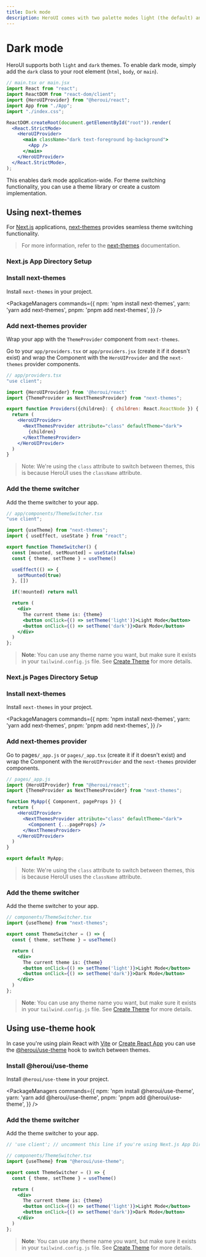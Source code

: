 ```yaml
---
title: Dark mode
description: HeroUI comes with two palette modes light (the default) and dark.
---
```


# Dark mode

HeroUI supports both `light` and `dark` themes. To enable dark mode, simply add the `dark` class to your root element (`html`, `body`, or `main`).

```jsx {11}
// main.tsx or main.jsx
import React from "react";
import ReactDOM from "react-dom/client";
import {HeroUIProvider} from "@heroui/react";
import App from "./App";
import "./index.css";

ReactDOM.createRoot(document.getElementById("root")).render(
  <React.StrictMode>
    <HeroUIProvider>
      <main className="dark text-foreground bg-background">
        <App />
      </main>
    </HeroUIProvider>
  </React.StrictMode>,
);
```

This enables dark mode application-wide. For theme switching functionality, you can use a theme library or create a custom implementation.

<CarbonAd/>

## Using next-themes

For [Next.js](/docs/frameworks/nextjs) applications, [next-themes](https://github.com/pacocoursey/next-themes) provides seamless theme switching functionality.

> For more information, refer to the [next-themes](https://github.com/pacocoursey/next-themes) documentation.

### Next.js App Directory Setup

<Steps>

### Install next-themes

Install `next-themes` in your project.

<PackageManagers
  commands={{
    npm: 'npm install next-themes',
    yarn: 'yarn add next-themes',
    pnpm: 'pnpm add next-themes',
  }}
/>


### Add next-themes provider

Wrap your app with the `ThemeProvider` component from `next-themes`.

Go to your `app/providers.tsx` or `app/providers.jsx` (create it if it doesn't exist) and wrap the 
Component with the `HeroUIProvider` and the `next-themes` provider components.


```jsx
// app/providers.tsx
"use client";

import {HeroUIProvider} from '@heroui/react'
import {ThemeProvider as NextThemesProvider} from "next-themes";

export function Providers({children}: { children: React.ReactNode }) {
  return (
    <HeroUIProvider>
      <NextThemesProvider attribute="class" defaultTheme="dark">
        {children}
      </NextThemesProvider>
    </HeroUIProvider>
  )
}
```

> Note: We're using the `class` attribute to switch between themes, this is because HeroUI uses the `className` attribute.

### Add the theme switcher

Add the theme switcher to your app.

```jsx
// app/components/ThemeSwitcher.tsx
"use client";

import {useTheme} from "next-themes";
import { useEffect, useState } from "react";

export function ThemeSwitcher() {
  const [mounted, setMounted] = useState(false)
  const { theme, setTheme } = useTheme()

  useEffect(() => {
    setMounted(true)
  }, [])

  if(!mounted) return null

  return (
    <div>
      The current theme is: {theme}
      <button onClick={() => setTheme('light')}>Light Mode</button>
      <button onClick={() => setTheme('dark')}>Dark Mode</button>
    </div>
  )
};
```

> **Note**: You can use any theme name you want, but make sure it exists in your 
`tailwind.config.js` file. See [Create Theme](/docs/customization/create-theme) for more details.

</Steps>

### Next.js Pages Directory Setup

<Steps>

### Install next-themes

Install `next-themes` in your project.

<PackageManagers
  commands={{
    npm: 'npm install next-themes',
    yarn: 'yarn add next-themes',
    pnpm: 'pnpm add next-themes',
  }}
/>

### Add next-themes provider

Go to pages`/_app.js` or `pages/_app.tsx` (create it if it doesn't exist) and  wrap the
Component with the `HeroUIProvider` and the `next-themes` provider components.

```jsx
// pages/_app.js
import {HeroUIProvider} from "@heroui/react";
import {ThemeProvider as NextThemesProvider} from "next-themes";

function MyApp({ Component, pageProps }) {
  return (
    <HeroUIProvider>
      <NextThemesProvider attribute="class" defaultTheme="dark">
        <Component {...pageProps} />
      </NextThemesProvider>
    </HeroUIProvider>
  )
}

export default MyApp;
```

> Note: We're using the `class` attribute to switch between themes, this is because HeroUI uses the `className` attribute.

### Add the theme switcher

Add the theme switcher to your app.

```jsx
// components/ThemeSwitcher.tsx
import {useTheme} from "next-themes";

export const ThemeSwitcher = () => {
  const { theme, setTheme } = useTheme()

  return (
    <div>
      The current theme is: {theme}
      <button onClick={() => setTheme('light')}>Light Mode</button>
      <button onClick={() => setTheme('dark')}>Dark Mode</button>
    </div>
  )
};
```

> **Note**: You can use any theme name you want, but make sure it exists in your
`tailwind.config.js` file. See [Create Theme](/docs/customization/create-theme) for more details.

</Steps>


## Using use-theme hook

In case you're using plain React with [Vite](/docs/frameworks/vite) or [Create React App](https://create-react-app.dev/) 
you can use the [@heroui/use-theme](https://github.com/heroui-inc/heroui/tree/canary/packages/hooks/use-theme) hook to switch between themes.

<Steps> 

### Install @heroui/use-theme

Install `@heroui/use-theme` in your project.

<PackageManagers
  commands={{
    npm: 'npm install @heroui/use-theme',
    yarn: 'yarn add @heroui/use-theme',
    pnpm: 'pnpm add @heroui/use-theme',
  }}
/> 

### Add the theme switcher

Add the theme switcher to your app.

```jsx
// 'use client'; // uncomment this line if you're using Next.js App Directory Setup

// components/ThemeSwitcher.tsx
import {useTheme} from "@heroui/use-theme";

export const ThemeSwitcher = () => {
  const { theme, setTheme } = useTheme()

  return (
    <div>
      The current theme is: {theme}
      <button onClick={() => setTheme('light')}>Light Mode</button>
      <button onClick={() => setTheme('dark')}>Dark Mode</button>
    </div>
  )
};
```

> **Note**: You can use any theme name you want, but make sure it exists in your
`tailwind.config.js` file. See [Create Theme](/docs/customization/create-theme) for more details.


</Steps>
